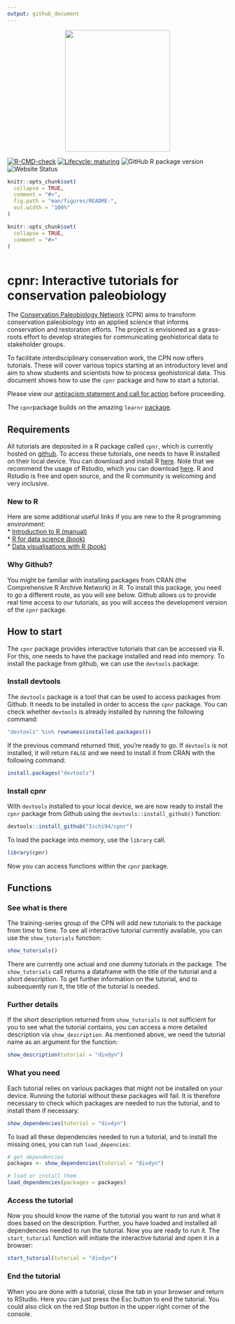 ```yaml
---
output: github_document
---
```


<!-- README.md is generated from README.Rmd. Please edit that file -->

<p align="center">
  <img width="240" height="278" src="https://raw.githubusercontent.com/Ischi94/cpnr/master/man/figures/logo.png">
</p>

  <!-- badges: start -->
[![R-CMD-check](https://github.com/Ischi94/cpnr/workflows/R-CMD-check/badge.svg)](https://github.com/Ischi94/cpnr/actions)
[![Lifecycle: maturing](https://img.shields.io/badge/lifecycle-maturing-blue.svg)](https://www.tidyverse.org/lifecycle/#maturing)
![GitHub R package version](https://img.shields.io/github/r-package/v/Ischi94/cpnr)
![Website Status](https://img.shields.io/github/workflow/status/Ischi94/cpnr/pkgdown)
  <!-- badges: end -->
  
```r
knitr::opts_chunk$set(
  collapse = TRUE,
  comment = "#>",
  fig.path = "man/figures/README-",
  out.width = "100%"
)
```
```r
knitr::opts_chunk$set(
  collapse = TRUE,
  comment = "#>"
)
```

```r

```

# cpnr: Interactive tutorials for conservation paleobiology  
  
The [Conservation Paleobiology Network](https://conservationpaleorcn.org/) (CPN) aims to transform conservation paleobiology into an applied science that informs conservation and restoration efforts. The project is envisioned as a grass-roots effort to develop strategies for communicating geohistorical data to stakeholder groups.  
  
To facilitate interdisciplinary conservation work, the CPN now offers tutorials. These will cover various topics starting at an introductory level and aim to show students and scientists how to process geohistorical data. This document shows how to use the `cpnr` package and how to start a tutorial.  
  
Please view our [antiracism statement and call for action](https://conservationpaleorcn.org/anti-racism-statement-and-call-for-action/) before proceeding.  
  
The `cpnr`package builds on the amazing `learnr` [package](https://rstudio.github.io/learnr/).  
  
  
## Requirements  
  
All tutorials are deposited in a R package called `cpnr`, which is currently hosted on [github](https://github.com/Ischi94/cpnr). To access these tutorials, one needs to have R installed on their local device. You can download and install R [here](https://cran.r-project.org/). Note that we recommend the usage of Rstudio, which you can download [here](https://rstudio.com/products/rstudio/download/). R and Rstudio is free and open source, and the R community is welcoming and very inclusive.  
  
  
### New to R  
  
Here are some additional useful links if you are new to the R programming environment:  
* [Introduction to R (manual)](https://cran.r-project.org/doc/manuals/r-release/R-intro.pdf)  
* [R for data science (book)](https://r4ds.had.co.nz/index.html)  
* [Data visualisations with R (book)](https://ggplot2-book.org/)  
  
  
### Why Github?  
  
You might be familiar with installing packages from CRAN (the Comprehensive R Archive Network) in R. To install this package, you need to go a different route, as you will see below. Github allows us to provide real time access to our tutorials, as you will access the development version of the `cpnr` package.   
  
  
## How to start  
  
The `cpnr` package provides interactive tutorials that can be accessed via R. For this, one needs to have the package installed and read into memory. To install the package from github, we can use the `devtools` package: 
  
  
### Install devtools  
  
The `devtools` package is a tool that can be used to access packages from Github. It needs to be installed in order to access the `cpnr` package. You can check whether `devtools` is already installed by running the following command:  
  
```r
"devtools" %in% rownames(installed.packages())
```  
  
If the previous command returned `TRUE`, you're ready to go. If `devtools` is not installed, it will return `FALSE` and we need to install it from CRAN with the following command:  
  
```r
install.packages("devtools")
```   
  
### Install cpnr  
  
With `devtools` installed to your local device, we are now ready to install the `cpnr` package from Github using the `devtools::install_github()` function:  
  
```r
devtools::install_github("Ischi94/cpnr")
```   
  
To load the package into memory, use the `library` call.  
  
```r
library(cpnr)
```   
  
Now you can access functions within the `cpnr` package.  

## Functions 

### See what is there  
  
The training-series group of the CPN will add new tutorials to the package from time to time. To see all interactive tutorial currently available, you can use the `show_tutorials` function:  

```r
show_tutorials()
```  
  
There are currently one actual and one dummy tutorials in the package. The `show_tutorials` call returns a dataframe with the title of the tutorial and a short description. To get further information on the tutorial, and to subsequently run it, the title of the tutorial is needed.  
  
### Further details  
  
If the short description returned from `show_tutorials` is not sufficient for you to see what the tutorial contains, you can access a more detailed description via `show_description`. As mentioned above, we need the tutorial name as an argument for the function:  
  
```r
show_description(tutorial = "divdyn")
```  
  
### What you need  
  
Each tutorial relies on various packages that might not be installed on your device. Running the tutorial without these packages will fail. It is therefore necessary to check which packages are needed to run the tutorial, and to install them if necessary.  
  
```r
show_dependencies(tutorial = "divdyn")
```  
  
To load all these dependencies needed to run a tutorial, and to install the missing ones, you can run `load_depencies`:  
  
```r
# get dependencies
packages <- show_dependencies(tutorial = "divdyn")

# load or install them
load_dependencies(packages = packages)
```  
  
### Access the tutorial  
  
Now you should know the name of the tutorial you want to run and what it does based on the description. Further, you have loaded and installed all dependencies needed to run the tutorial. Now you are ready to run it. The `start_tutorial` function will initiate the interactive tutorial and open it in a browser:  
  
```r
start_tutorial(tutorial = "divdyn")
```  
  
### End the tutorial  
  
When you are done with a tutorial, close the tab in your browser and return to RStudio. Here you can just press the Esc button to end the tutorial. You could also click on the red Stop button in the upper right corner of the console.  
  
  

